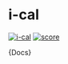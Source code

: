 # i-cal

[![i-cal](https://jsr.io/badges/@web-components/i-cal)](https://jsr.io/@web-components/i-cal) [![score](https://jsr.io/badges/@web-components/i-cal/score)](https://jsr.io/@web-components/i-cal/score)

<Meta title="components/i-cal/Documentation"/>
<Markdown>{Docs}</Markdown>